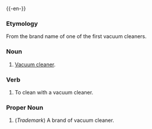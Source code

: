 {{-en-}}
===Etymology===
From the brand name of one of the first vacuum cleaners.
===Noun===
#[[Vacuum cleaner]].
===Verb===
#To clean with a vacuum cleaner.
===Proper Noun===
#(''Trademark'') A brand of vacuum cleaner.